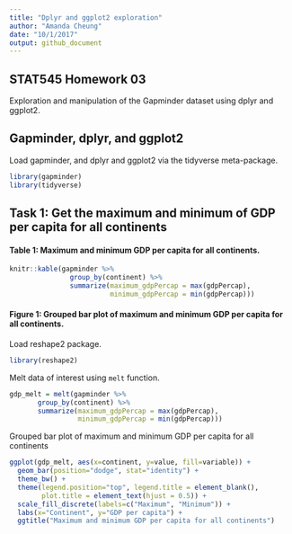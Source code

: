 ```yaml
---
title: "Dplyr and ggplot2 exploration"
author: "Amanda Cheung"
date: "10/1/2017"
output: github_document
---
```


## STAT545 Homework 03

Exploration and manipulation of the Gapminder dataset using dplyr and ggplot2.

## Gapminder, dplyr, and ggplot2
Load gapminder, and dplyr and ggplot2 via the tidyverse meta-package.
```r
library(gapminder)
library(tidyverse)
```

## Task 1: Get the maximum and minimum of GDP per capita for all continents

#### Table 1: Maximum and minimum GDP per capita for all continents.
```r
knitr::kable(gapminder %>%
               group_by(continent) %>% 
               summarize(maximum_gdpPercap = max(gdpPercap),
                         minimum_gdpPercap = min(gdpPercap)))
```

#### Figure 1: Grouped bar plot of maximum and minimum GDP per capita for all continents.

Load reshape2 package.
```r
library(reshape2)
```
Melt data of interest using `melt` function.
```r
gdp_melt = melt(gapminder %>%
       group_by(continent) %>% 
       summarize(maximum_gdpPercap = max(gdpPercap),
                 minimum_gdpPercap = min(gdpPercap)))
```

Grouped bar plot of maximum and minimum GDP per capita for all continents
```r
ggplot(gdp_melt, aes(x=continent, y=value, fill=variable)) +
  geom_bar(position="dodge", stat="identity") + 
  theme_bw() +
  theme(legend.position="top", legend.title = element_blank(),
        plot.title = element_text(hjust = 0.5)) +
  scale_fill_discrete(labels=c("Maximum", "Minimum")) +
  labs(x="Continent", y="GDP per capita") +
  ggtitle("Maximum and minimum GDP per capita for all continents")
```

